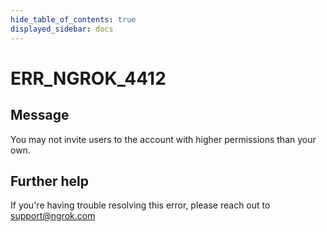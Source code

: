 ```yaml
---
hide_table_of_contents: true
displayed_sidebar: docs
---
```



# ERR_NGROK_4412

## Message

You may not invite users to the account with higher permissions than your own.

<ErrorDetails error="err_ngrok_4412" />

## Further help

If you're having trouble resolving this error, please reach out to [support@ngrok.com](mailto:support@ngrok.com?subject=Help%20with%20ERR_NGROK_4412)
